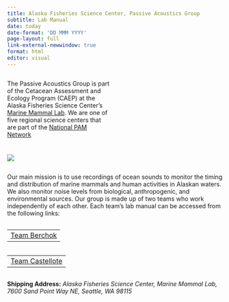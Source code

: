 ```yaml
---
title: Alaska Fisheries Science Center, Passive Acoustics Group
subtitle: Lab Manual
date: today
date-format: 'DD MMM YYYY'
page-layout: full
link-external-newwindow: true
format: html
editor: visual
---
```


```{=html}
<style type="text/css">
h1.title {
  color: SteelBlue;
  font-size: 32px;
  text-align: left;
  margin-bottom:-20px;
}
h1.subtitle {
    color: blue;
    font-size: 32px;
    text-align: left;
    margin-bottom:-20px;
}
</style>
```
::: {.column width="48%"}
<p style="padding-top:0px;">

The Passive Acoustics Group is part of the Cetacean Assessment and Ecology Program (CAEP) at the Alaska Fisheries Science Center's [Marine Mammal Lab](https://www.fisheries.noaa.gov/about/marine-mammal-laboratory).  We are one of five regional science centers that are part of the [National PAM Network](https://github.com/nmfs-ost/PAM_National_Network)

</p>
:::

::: {.column width="2%"}
:::

::: {.column width="48%"}
<p style="padding-top:10px;">
![](content/images/AFSCImages/AlaskaIcon.png){fig-alt="" fig-align="center"}
</p>
:::

Our main mission is to use recordings of ocean sounds to monitor the timing and distribution of marine mammals and human activities in Alaskan waters. We also monitor noise levels from biological, anthropogenic, and environmental sources. Our group is made up of two teams who work independently of each other. Each team's lab manual can be accessed from the following links:

::: {.column width="48%"}
|   |
|:---:|
|[Team Berchok](https://nmfs-ost.github.io/PAM_template_lab_manual/content/LabManagement.html)
:::

::: {.column width="48%"}
|   |
|:---:|
|[Team Castellote](https://nmfs-ost.github.io/PAM_template_lab_manual/content/LabManagement.html)

:::

**Shipping Address:** *Alaska Fisheries Science Center, Marine Mammal Lab, 7600 Sand Point Way NE, Seattle, WA 98115*



